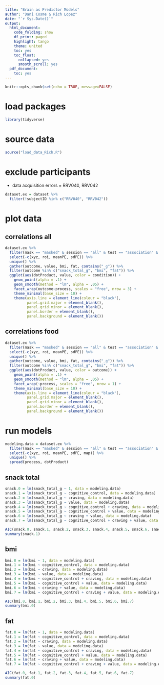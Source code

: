 ```yaml
---
title: "Brain as Predictor Models"
author: "Dani Cosme & Rich Lopez"
date: "`r Sys.Date()`"
output:
  html_document:
    code_folding: show
    df_print: paged
    highlight: tango
    theme: united
    toc: yes
    toc_float:
      collapsed: yes
      smooth_scroll: yes
  pdf_document:
    toc: yes
---
```


```r
knitr::opts_chunk$set(echo = TRUE, message=FALSE)
```

# load packages
```r
library(tidyverse)
```

# source data
```r
source("load_data_Rich.R")
```

# exclude participants
* data acquisition errors = RRV040, RRV042

```r
dataset.ex = dataset %>%
  filter(!subjectID %in% c("RRV040", "RRV042"))
```

# plot data
## correlations all
```r
dataset.ex %>%
  filter(mask == "masked" & session == "all" & test == "association" & control == "nature") %>%
  select(-c(xyz, roi, meanPE, sdPE)) %>%
  unique() %>%
  gather(outcome, value, bmi, fat, contains("_g")) %>%
  filter(outcome %in% c("snack_total_g", "bmi", "fat")) %>%
  ggplot(aes(dotProduct, value, color = condition)) +
    geom_point(alpha = .1) +
    geom_smooth(method = "lm", alpha = .05) +
    facet_wrap(outcome~process, scales = "free", nrow = 3) + 
    theme_minimal(base_size = 10) +
    theme(axis.line = element_line(colour = "black"),
          panel.grid.major = element_blank(),
          panel.grid.minor = element_blank(),
          panel.border = element_blank(),
          panel.background = element_blank())
```

## correlations food
```r
dataset.ex %>%
  filter(mask == "masked" & session == "all" & test == "association" & control == "nature" & condition == "food") %>%
  select(-c(xyz, roi, meanPE, sdPE)) %>%
  unique() %>%
  gather(outcome, value, bmi, fat, contains("_g")) %>%
  filter(outcome %in% c("snack_total_g", "bmi", "fat")) %>%
  ggplot(aes(dotProduct, value, color = outcome)) +
    geom_point(alpha = .1) +
    geom_smooth(method = "lm", alpha = .05) +
    facet_wrap(~process, scales = "free", nrow = 1) + 
    theme_minimal(base_size = 10) +
    theme(axis.line = element_line(colour = "black"),
          panel.grid.major = element_blank(),
          panel.grid.minor = element_blank(),
          panel.border = element_blank(),
          panel.background = element_blank())
```

# run models
```r
modeling.data = dataset.ex %>%
  filter(mask == "masked" & session == "all" & test == "association" & control == "nature" & condition == "food") %>%
  select(-c(xyz, roi, meanPE, sdPE, map)) %>%
  unique() %>%
  spread(process, dotProduct)

```

## snack total
```r
snack.0 = lm(snack_total_g ~ 1, data = modeling.data)
snack.1 = lm(snack_total_g ~ cognitive_control, data = modeling.data)
snack.2 = lm(snack_total_g ~ craving, data = modeling.data) 
snack.3 = lm(snack_total_g ~ value, data = modeling.data) 
snack.4 = lm(snack_total_g ~ cognitive_control + craving, data = modeling.data) 
snack.5 = lm(snack_total_g ~ cognitive_control + value, data = modeling.data) 
snack.6 = lm(snack_total_g ~ craving + value, data = modeling.data) 
snack.7 = lm(snack_total_g ~ cognitive_control + craving + value, data = modeling.data) 

AIC(snack.0, snack.1, snack.2, snack.3, snack.4, snack.5, snack.6, snack.7)
summary(snack.1)
```

## bmi
```r
bmi.0 = lm(bmi ~ 1, data = modeling.data)
bmi.1 = lm(bmi ~ cognitive_control, data = modeling.data)
bmi.2 = lm(bmi ~ craving, data = modeling.data) 
bmi.3 = lm(bmi ~ value, data = modeling.data) 
bmi.4 = lm(bmi ~ cognitive_control + craving, data = modeling.data) 
bmi.5 = lm(bmi ~ cognitive_control + value, data = modeling.data) 
bmi.6 = lm(bmi ~ craving + value, data = modeling.data) 
bmi.7 = lm(bmi ~ cognitive_control + craving + value, data = modeling.data) 

AIC(bmi.0, bmi.1, bmi.2, bmi.3, bmi.4, bmi.5, bmi.6, bmi.7)
summary(bmi.0)
```

## fat
```r
fat.0 = lm(fat ~ 1, data = modeling.data)
fat.1 = lm(fat ~ cognitive_control, data = modeling.data)
fat.2 = lm(fat ~ craving, data = modeling.data) 
fat.3 = lm(fat ~ value, data = modeling.data) 
fat.4 = lm(fat ~ cognitive_control + craving, data = modeling.data) 
fat.5 = lm(fat ~ cognitive_control + value, data = modeling.data) 
fat.6 = lm(fat ~ craving + value, data = modeling.data) 
fat.7 = lm(fat ~ cognitive_control + craving + value, data = modeling.data) 

AIC(fat.0, fat.1, fat.2, fat.3, fat.4, fat.5, fat.6, fat.7)
summary(fat.0)
```